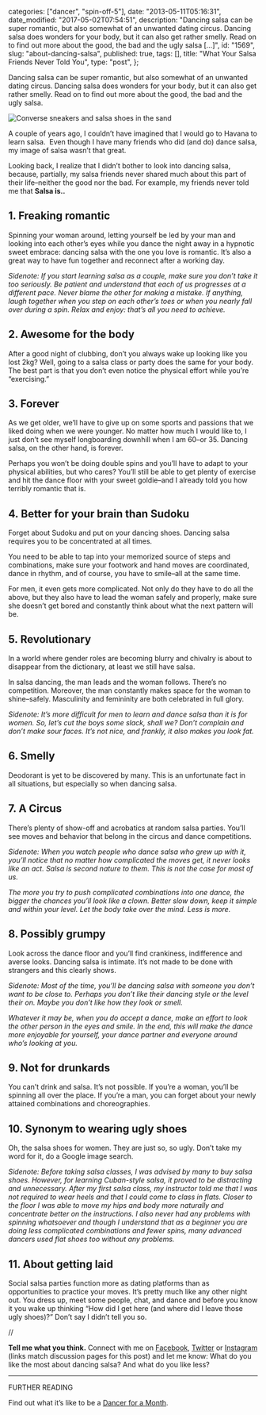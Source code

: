 
  categories: ["dancer", "spin-off-5"],
  date: "2013-05-11T05:16:31",
  date_modified: "2017-05-02T07:54:51",
  description:
    "Dancing salsa can be super romantic, but also somewhat of an unwanted dating circus. Dancing salsa does wonders for your body, but it can also get rather smelly. Read on to find out more about the good, the bad and the ugly salsa […]",
  id: "1569",
  slug: "about-dancing-salsa",
  published: true,
  tags: [],
  title: "What Your Salsa Friends Never Told You",
  type: "post",
};


Dancing salsa can be super romantic, but also somewhat of an unwanted dating circus. Dancing salsa does wonders for your body, but it can also get rather smelly. Read on to find out more about the good, the bad and the ugly salsa.

![Converse sneakers and salsa shoes in the sand](/pages/tsop/posts/about-dancing-salsa/shoes-salsa_1.jpg)

A couple of years ago, I couldn’t have imagined that I would go to Havana to learn salsa.  Even though I have many friends who did (and do) dance salsa, my image of salsa wasn’t that great.

Looking back, I realize that I didn’t bother to look into dancing salsa, because, partially, my salsa friends never shared much about this part of their life–neither the good nor the bad. For example, my friends never told me that **Salsa is..**

## 1. Freaking romantic

Spinning your woman around, letting yourself be led by your man and looking into each other’s eyes while you dance the night away in a hypnotic sweet embrace: dancing salsa with the one you love is romantic. It’s also a great way to have fun together and reconnect after a working day.

_Sidenote: If you start learning salsa as a couple, make sure you don’t take it too seriously. Be patient and understand that each of us progresses at a different pace. Never blame the other for making a mistake. If anything, laugh together when you step on each other’s toes or when you nearly fall over during a spin. Relax and enjoy: that’s all you need to achieve._

## 2. Awesome for the body

After a good night of clubbing, don’t you always wake up looking like you lost 2kg? Well, going to a salsa class or party does the same for your body. The best part is that you don’t even notice the physical effort while you’re “exercising.”

## 3. Forever

As we get older, we’ll have to give up on some sports and passions that we liked doing when we were younger. No matter how much I would like to, I just don’t see myself longboarding downhill when I am 60–or 35. Dancing salsa, on the other hand, is forever.

Perhaps you won’t be doing double spins and you’ll have to adapt to your physical abilities, but who cares? You’ll still be able to get plenty of exercise and hit the dance floor with your sweet goldie–and I already told you how terribly romantic that is.

## 4. Better for your brain than Sudoku

Forget about Sudoku and put on your dancing shoes. Dancing salsa requires you to be concentrated at all times.

You need to be able to tap into your memorized source of steps and combinations, make sure your footwork and hand moves are coordinated, dance in rhythm, and of course, you have to smile–all at the same time.

For men, it even gets more complicated. Not only do they have to do all the above, but they also have to lead the woman safely and properly, make sure she doesn’t get bored and constantly think about what the next pattern will be.

## 5. Revolutionary

In a world where gender roles are becoming blurry and chivalry is about to disappear from the dictionary, at least we still have salsa.

In salsa dancing, the man leads and the woman follows. There’s no competition. Moreover, the man constantly makes space for the woman to shine–safely. Masculinity and femininity are both celebrated in full glory.

_Sidenote: It’s more difficult for men to learn and dance salsa than it is for women. So, let’s cut the boys some slack, shall we? Don’t complain and don’t make sour faces. It’s not nice, and frankly, it also makes you look fat._

## 6. Smelly

Deodorant is yet to be discovered by many. This is an unfortunate fact in all situations, but especially so when dancing salsa.

## 7. A Circus

There’s plenty of show-off and acrobatics at random salsa parties. You’ll see moves and behavior that belong in the circus and dance competitions.

_Sidenote: When you watch people who dance salsa who grew up with it, you’ll notice that no matter how complicated the moves get, it never looks like an act. Salsa is second nature to them. This is not the case for most of us._

_The more you try to push complicated combinations into one dance, the bigger the chances you’ll look like a clown. Better slow down, keep it simple and within your level. Let the body take over the mind. Less is more._

## 8. Possibly grumpy

Look across the dance floor and you’ll find crankiness, indifference and averse looks. Dancing salsa is intimate. It’s not made to be done with strangers and this clearly shows.

_Sidenote: Most of the time, you’ll be dancing salsa with someone you don’t want to be close to. Perhaps you don’t like their dancing style or the level their on. Maybe you don’t like how they look or smell._

_Whatever it may be, when you do accept a dance, make an effort to look the other person in the eyes and smile. In the end, this will make the dance more enjoyable for yourself, your dance partner and everyone around who’s looking at you._

## 9. Not for drunkards

You can’t drink and salsa. It’s not possible. If you’re a woman, you’ll be spinning all over the place. If you’re a man, you can forget about your newly attained combinations and choreographies.

## 10. Synonym to wearing ugly shoes

Oh, the salsa shoes for women. They are just so, so ugly. Don’t take my word for it, do a Google image search.

_Sidenote: Before taking salsa classes, I was advised by many to buy salsa shoes. However, for learning Cuban-style salsa, it proved to be distracting and unnecessary. After my first salsa class, my instructor told me that I was not required to wear heels and that I could come to class in flats. Closer to the floor I was able to move my hips and body more naturally and concentrate better on the instructions. I also never had any problems with spinning whatsoever and though I understand that as a beginner you are doing less complicated combinations and fewer spins, many advanced dancers used flat shoes too without any problems._

## 11. About getting laid

Social salsa parties function more as dating platforms than as opportunities to practice your moves. It’s pretty much like any other night out. You dress up, meet some people, chat, and dance and before you know it you wake up thinking “How did I get here (and where did I leave those ugly shoes)?” Don’t say I didn’t tell you so.

//

**Tell me what you think.** Connect with me on [Facebook](https://www.facebook.com/thespinoffproject/photos/a.848930185138868.1073741832.443190319046192/848930258472194/), [Twitter](https://twitter.com/mirhamasala/status/535828449261150208) or [Instagram](http://instagram.com/p/wLukNYEyGY/) (links match discussion pages for this post) and let me know: What do you like the most about dancing salsa? And what do you like less?

---

FURTHER READING

Find out what it’s like to be a [Dancer for a Month](/tsop/posts/dancer-month/).
